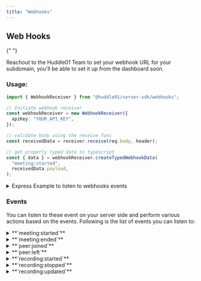 ```yaml
---
title: "Webhooks"
---
```



## Web Hooks

{" "}

<Callout>
  Reachout to the Huddle01 Team to set your webhook URL for your subdomain,
  you'll be able to set it up from the dashboard soon.
</Callout>

### Usage:

```ts
import { WebhookReceiver } from "@huddle01/server-sdk/webhooks";

// Initiate webhook receiver
const webhookReceiver = new WebhookReceiver({
  apiKey: "YOUR_API_KEY",
});

// validate body using the receive func
const receivedData = receiver.receive(req.body, header); 

// get properly typed data in typescript
const { data } = webhookReceiver.createTypedWebhookData(
  "meeting:started",
  receivedData.payload,
);
```

<details>
  <summary>
    Express Example to listen to webhooks events
  </summary>
    <Callout>
    To make the webhook work on localhost, you'll have to use something like `ngrok` for port forwarding.
    </Callout>
    <Callout>
    The `Content-Type` is set to "Content-Type": "text/plain", attempting to parse it as JSON, multipart, or any other structured format will not work as expected. Please ensure that you handle the content as plain text.
    </Callout>

    ```ts
    import express, { Request, Response } from "express";
    import bodyParser from "body-parser";
    import { WebhookReceiver } from "@huddle01/server-sdk/webhooks";

    const receiver = new WebhookReceiver({
      apiKey: "YOUR_API_KEY",
    });

    const app = express();
    const port = 3002;

    // Middleware to parse the body as text/plain
    app.use(express.text({ type: '*/*' }));

    app.post("/", (req: Request, res: Response) => {
      try {
        const header = req.headers["huddle01-signature"] as string | undefined;

        const data = receiver.receive(req.body, header);

        console.log({ data });

        switch (receivedData.event) {
          case "meeting:started": {
            // !! Thie helper will give properly typed data in typescript
            const { data } = webhookReceiver.createTypedWebhookData(
              "meeting:started",
              receivedData.payload,
            );

            // ... logic as per requirment
            break;
          }

          case "meeting:ended": {
            const { data } = webhookReceiver.createTypedWebhookData(
              "meeting:ended",
              receivedData.payload,
            );

            // ... logic as per requirment
          }

          // ... cases for peer:joined, peer:left, recording:started, etc
        }

        res.status(200).send({ success: true });
      } catch (error) {
        console.error({ error });
      }
    });

    app.listen(port, () => {
      console.log(`🦊 Express server running at http://localhost:${port}`);
    });

    ```

</details>

### Events

You can listen to these event on your server side and perform various actions based on the events. Following is the list of events you can listen to:

<details>
    <summary>
    **`meeting:started`**
    </summary>

```ts
type MeetingStarted = {
  sessionId: string;
  roomId: string;
  createdAt: number;
};
```

</details>

<details>
    <summary>
    **`meeting:ended`**
    </summary>

```ts
type MeetingEnded = {
  sessionId: string;
  roomId: string;
  createdAt: number;
  endedAt: number;
  duration: number;
  participants: number;
  maxParticipants: number;
  audioMinutes: number;
  videoMinutes: number;
};
```

</details>

<details>
    <summary>
    **`peer:joined`**
    </summary>

```ts
type PeerJoined = {
  id: string;
  sessionId: string;
  roomId: string;
  joinedAt: number;
  metadata?: string;
  role?: string;
  browser: {
    name?: string;
    version?: string;
  };
  geoData?: {
    region: string;
    country: string;
  };
  device: {
    model?: string;
    type?: string;
    vendor?: string;
  };
};
```

</details>

<details>
    <summary>
    **`peer:left`**
    </summary>

```ts
type PeerLeft = {
  id: string;
  sessionId: string;
  roomId: string;
  leftAt: number;
  duration: number;
  metadata?: string;
  role?: string;
}
```

</details>

<details>
    <summary>
    **`recording:started`**
    </summary>

```ts
type Recording = {
  id: string;
  roomId: string;
  sessionId: string;
  files: {
    duration: number;
    size: number;
    filename: string;
    location: string;
  }[];  // This array will be empty when we start the recording
  streams: {
    duration: number;
    url: string;
    startedAt: number;
    endedAt: number;
  }[];  // This array will be empty when we start the recording
  cid?: string;
  ipfsUrl?: string;
};
```

</details>

<details>
    <summary>
    **`recording:stopped`**
    </summary>

```ts
type Recording = {
  id: string;
  roomId: string;
  sessionId: string;
  files: {
    duration: number;  // Duration is in seconds
    size: number;  // Size is in MB
    filename: string;
    location: string;
  }[];
  streams: {
    duration: number;  // Duration is in seconds
    url: string;
    startedAt: number;
    endedAt: number;
  }[];
  cid?: string;
  ipfsUrl?: string;
};
```

</details>

<details>
    <summary>
    **`recording:updated`**
    </summary>

```ts
type Recording = {
  id: string;
  roomId: string;
  sessionId: string;
  files: {
    duration: number;  // Duration is in seconds
    size: number;  // Size is in MB
    filename: string;
    location: string;
  }[];
  streams: {
    duration: number;  // Duration is in seconds
    url: string;  // rtmp url, where you streamed to
    startedAt: number;
    endedAt: number;
  }[];
  cid?: string;
  ipfsUrl?: string;
};
```

</details>
